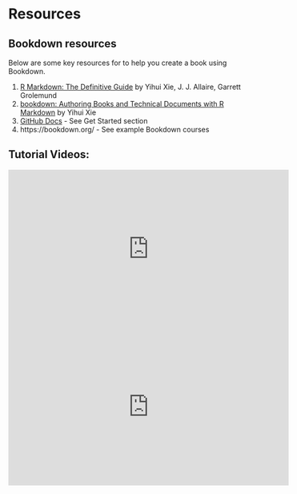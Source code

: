 # Resources

## Bookdown resources {-}
Below are some key resources for to help you create a book using Bookdown.

1. [R Markdown: The Definitive Guide](https://bookdown.org/yihui/rmarkdown/) by Yihui Xie, J. J. Allaire, Garrett Grolemund  
1. [bookdown: Authoring Books and Technical Documents with R Markdown](https://bookdown.org/yihui/bookdown/) by Yihui Xie  
1. [GitHub Docs](https://docs.github.com/en) - See Get Started section  
1. https://bookdown.org/ - See example Bookdown courses  



## Tutorial Videos: {-}

<iframe width="560" height="315" src="https://www.youtube.com/embed/8uFABzUG6Lw" frameborder="0" allow="accelerometer; autoplay; encrypted-media; gyroscope; picture-in-picture" allowfullscreen></iframe>


<iframe width="560" height="315" src="https://www.youtube.com/embed/dVqVscgwSpw" frameborder="0" allow="accelerometer; autoplay; encrypted-media; gyroscope; picture-in-picture" allowfullscreen></iframe>
